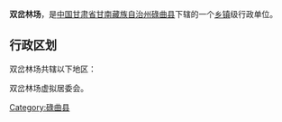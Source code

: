 {{中国乡级行政区
| 行政区全称 = 双岔林场
| 景观照片文件名 =
| 景观照片描述 =
| 汉语拼音 =
| 通用拼音 =
| 注音符號 =
| 其它标音类型1 =
| 其它标音1 =
| 其它标音类型2 =
| 其它标音2 =
| 其它语言类型1 =
| 其它语言地名1 =
| 其它语言类型2 =
| 其它语言地名2 =
| 上级行政区 = [[甘肃省|甘肃省]][[甘南藏族自治州|甘南藏族自治州]][[碌曲县|碌曲县]]
| 行政区类别 = [[林场|林场]]
| 行政区划代码 =
| 地理坐标 =
| 总面积 =
| 户籍人口 =
| 户籍人口年份 =
| 常住人口 =
| 常住人口年份 =
| 人口密度 =
| 行政区划 =
| 官方网站 =
| 政府驻地 =
| 邮政编码 =
| 毗邻行政区 =
| 位置图文件名 =
| 位置图描述 =
}}
'''双岔林场'''，是[[中华人民共和国|中国]][[甘肃省|甘肃省]][[甘南藏族自治州|甘南藏族自治州]][[碌曲县|碌曲县]]下辖的一个[[乡镇|乡镇]]级行政单位。

== 行政区划 ==
双岔林场共辖以下地区：

双岔林场虚拟居委会。

{{甘肃小作品}}
{{碌曲县行政区划}}

[[Category:碌曲县|Category:碌曲县]]